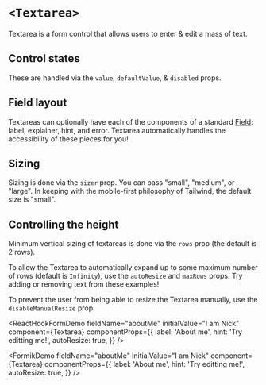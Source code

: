 


<Meta of={Stories} />

# `<Textarea>`

Textarea is a form control that allows users to enter & edit a mass of text.

<FieldArgTypes of={Textarea} reactDocs="textarea" wrapper="Field" />

## Control states

These are handled via the `value`, `defaultValue`, & `disabled` props.

<Canvas of={Stories.AllControlStates} sourceState="shown" />

## Field layout

Textareas can optionally have each of the components of a standard
[Field](/docs/forms-field--docs): label, explainer, hint, and error. Textarea
automatically handles the accessibility of these pieces for you!

<Canvas of={Stories.Field} sourceState="shown" />

## Sizing

Sizing is done via the `sizer` prop. You can pass "small", "medium", or "large".
In keeping with the mobile-first philosophy of Tailwind, the default size is
"small".

<Canvas of={Stories.AllSizes} sourceState="shown" />

## Controlling the height

Minimum vertical sizing of textareas is done via the `rows` prop (the default is
2 rows).

<Canvas of={Stories.MinimumHeight} sourceState="shown" />

To allow the Textarea to automatically expand up to some maximum number of rows
(default is `Infinity`), use the `autoResize` and `maxRows` props. Try adding or
removing text from these examples!

<Canvas of={Stories.AllResizables} sourceState="shown" />

To prevent the user from being able to resize the Textarea manually, use the
`disableManualResize` prop.

<Canvas of={Stories.DisableManualResize} sourceState="shown" />

<ReactHookFormDemo
  fieldName="aboutMe"
  initialValue="I am Nick"
  component={Textarea}
  componentProps={{
    label: 'About me',
    hint: 'Try editting me!',
    autoResize: true,
  }}
/>

<FormikDemo
  fieldName="aboutMe"
  initialValue="I am Nick"
  component={Textarea}
  componentProps={{
    label: 'About me',
    hint: 'Try editting me!',
    autoResize: true,
  }}
/>

